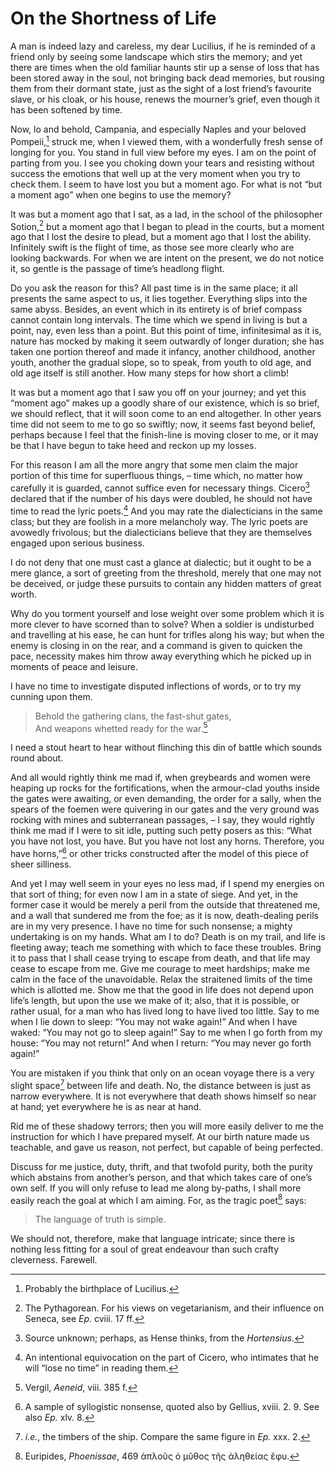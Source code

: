 # On the Shortness of Life

A man is indeed lazy and careless, my dear Lucilius, if he is reminded of a friend only by seeing some landscape which stirs the memory; and yet there are times when the old familiar haunts stir up a sense of loss that has been stored away in the soul, not bringing back dead memories, but rousing them from their dormant state, just as the sight of a lost friend's favourite slave, or his cloak, or his house, renews the mourner's grief, even though it has been softened by time.

Now, lo and behold, Campania, and especially Naples and your beloved Pompeii,[^49-1] struck me, when I viewed them, with a wonderfully fresh sense of longing for you.
You stand in full view before my eyes.
I am on the point of parting from you.
I see you choking down your tears and resisting without success the emotions that well up at the very moment when you try to check them.
I seem to have lost you but a moment ago.
For what is not "but a moment ago" when one begins to use the memory?

It was but a moment ago that I sat, as a lad, in the school of the philosopher Sotion,[^49-2] but a moment ago that I began to plead in the courts, but a moment ago that I lost the desire to plead, but a moment ago that I lost the ability.
Infinitely swift is the flight of time, as those see more clearly who are looking backwards.
For when we are intent on the present, we do not notice it, so gentle is the passage of time's headlong flight.

Do you ask the reason for this?
All past time is in the same place; it all presents the same aspect to us, it lies together.
Everything slips into the same abyss.
Besides, an event which in its entirety is of brief compass cannot contain long intervals.
The time which we spend in living is but a point, nay, even less than a point.
But this point of time, infinitesimal as it is, nature has mocked by making it seem outwardly of longer duration; she has taken one portion thereof and made it infancy, another childhood, another youth, another the gradual slope, so to speak, from youth to old age, and old age itself is still another.
How many steps for how short a climb!

It was but a moment ago that I saw you off on your journey; and yet this "moment ago" makes up a goodly share of our existence, which is so brief, we should reflect, that it will soon come to an end altogether.
In other years time did not seem to me to go so swiftly; now, it seems fast beyond belief, perhaps because I feel that the finish-line is moving closer to me, or it may be that I have begun to take heed and reckon up my losses.

For this reason I am all the more angry that some men claim the major portion of this time for superfluous things, -- time which, no matter how carefully it is guarded, cannot suffice even for necessary things.
Cicero[^49-3] declared that if the number of his days were doubled, he should not have time to read the lyric poets.[^49-4]
And you may rate the dialecticians in the same class; but they are foolish in a more melancholy way.
The lyric poets are avowedly frivolous; but the dialecticians believe that they are themselves engaged upon serious business.

I do not deny that one must cast a glance at dialectic; but it ought to be a mere glance, a sort of greeting from the threshold, merely that one may not be deceived, or judge these pursuits to contain any hidden matters of great worth.

Why do you torment yourself and lose weight over some problem which it is more clever to have scorned than to solve?
When a soldier is undisturbed and travelling at his ease, he can hunt for trifles along his way; but when the enemy is closing in on the rear, and a command is given to quicken the pace, necessity makes him throw away everything which he picked up in moments of peace and leisure.

I have no time to investigate disputed inflections of words, or to try my cunning upon them.

> Behold the gathering clans, the fast-shut gates,  
> And weapons whetted ready for the war.[^49-5]

I need a stout heart to hear without flinching this din of battle which sounds round about.

And all would rightly think me mad if, when greybeards and women were heaping up rocks for the fortifications, when the armour-clad youths inside the gates were awaiting, or even demanding, the order for a sally, when the spears of the foemen were quivering in our gates and the very ground was rocking with mines and subterranean passages, -- I say, they would rightly think me mad if I were to sit idle, putting such petty posers as this: "What you have not lost, you have.
But you have not lost any horns.
Therefore, you have horns,"[^49-6] or other tricks constructed after the model of this piece of sheer silliness.

And yet I may well seem in your eyes no less mad, if I spend my energies on that sort of thing; for even now I am in a state of siege.
And yet, in the former case it would be merely a peril from the outside that threatened me, and a wall that sundered me from the foe; as it is now, death-dealing perils are in my very presence.
I have no time for such nonsense; a mighty undertaking is on my hands.
What am I to do?
Death is on my trail, and life is fleeting away; teach me something with which to face these troubles.
Bring it to pass that I shall cease trying to escape from death, and that life may cease to escape from me.
Give me courage to meet hardships; make me calm in the face of the unavoidable.
Relax the straitened limits of the time which is allotted me.
Show me that the good in life does not depend upon life's length, but upon the use we make of it; also, that it is possible, or rather usual, for a man who has lived long to have lived too little.
Say to me when I lie down to sleep: "You may not wake again!"
And when I have waked: "You may not go to sleep again!"
Say to me when I go forth from my house: "You may not return!"
And when I return: "You may never go forth again!"

You are mistaken if you think that only on an ocean voyage there is a very slight space[^49-7] between life and death.
No, the distance between is just as narrow everywhere.
It is not everywhere that death shows himself so near at hand; yet everywhere he is as near at hand.

Rid me of these shadowy terrors; then you will more easily deliver to me the instruction for which I have prepared myself.
At our birth nature made us teachable, and gave us reason, not perfect, but capable of being perfected.

Discuss for me justice, duty, thrift, and that twofold purity, both the purity which abstains from another's person, and that which takes care of one's own self.
If you will only refuse to lead me along by-paths, I shall more easily reach the goal at which I am aiming.
For, as the tragic poet[^49-8] says:

> The language of truth is simple.

We should not, therefore, make that language intricate; since there is nothing less fitting for a soul of great endeavour than such crafty cleverness.
Farewell.

[^49-1]: Probably the birthplace of Lucilius.

[^49-2]: The Pythagorean. For his views on vegetarianism, and their influence on Seneca, see *Ep.* cviii. 17 ff.

[^49-3]: Source unknown; perhaps, as Hense thinks, from the *Hortensius*.

[^49-4]: An intentional equivocation on the part of Cicero, who intimates that he will "lose no time" in reading them.

[^49-5]: Vergil, *Aeneid*, viii. 385 f.

[^49-6]: A sample of syllogistic nonsense, quoted also by Gellius, xviii. 2. 9. See also *Ep.* xlv. 8.

[^49-7]: *i.e.*, the timbers of the ship. Compare the same figure in *Ep.* xxx. 2.

[^49-8]: Euripides, *Phoenissae*, 469 ἁπλοῦς ὁ μῦθος τῆς ἀληθείας ἔφυ.
